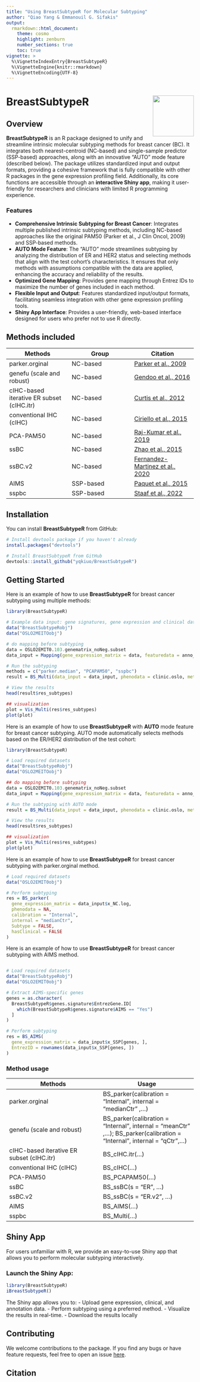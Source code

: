 ```yaml
---
title: "Using BreastSubtypeR for Molecular Subtyping"
author: "Qiao Yang & Emmanouil G. Sifakis"
output:
  rmarkdown::html_document:
    theme: cosmo
    highlight: zenburn
    number_sections: true
    toc: true
vignette: >
  %\VignetteIndexEntry{BreastSubtypeR}
  %\VignetteEngine{knitr::rmarkdown}
  %\VignetteEncoding{UTF-8}
---
```


# BreastSubtypeR <a href='https://github.com/yqkiuo/BreastSubtypeR.git'><img src='inst/ShinyBreastSubtypeR/logo.svg' align="right" height="110" /></a>

<!-- badges: start -->
<!-- badges: end -->


## Overview

**BreastSubtypeR** is an R package designed to unify and streamline intrinsic molecular subtyping methods for breast cancer (BC). It integrates both nearest-centroid (NC-based) and single-sample predictor (SSP-based) approaches, along with an innovative "AUTO" mode feature (described below). The package utilizes standardized input and output formats, providing a cohesive framework that is fully compatible with other R packages in the gene expression profiling field. Additionally, its core functions are accessible through an **interactive Shiny app**, making it user-friendly for researchers and clinicians with limited R programming experience. 

### Features
- **Comprehensive Intrinsic Subtyping for Breast Cancer**: Integrates multiple published intrinsic subtyping methods, including NC-based approaches like the original PAM50 (Parker et al., J Clin Oncol, 2009) and SSP-based methods.
- **AUTO Mode Feature**: The "AUTO" mode streamlines subtyping by analyzing the distribution of ER and HER2 status and selecting methods that align with the test cohort's characteristics. It ensures that only methods with assumptions compatible with the data are applied, enhancing the accuracy and reliability of the results.
- **Optimized Gene Mapping**: Provides gene mapping through Entrez IDs to maximize the number of genes included in each method.
- **Flexible Input and Output**: Features standardized input/output formats, facilitating seamless integration with other gene expression profiling tools.
- **Shiny App Interface**: Provides a user-friendly, web-based interface designed for users who prefer not to use R directly.

## Methods included

| Methods | Group | Citation |
|-----------------|-----------------|-----------------|
| parker.orginal   | NC-based   | [Parker et al., 2009](https://doi.org/10.1200/JCO.2008.18.1370)   | BS_parker(calibration = "Internal", internal = "medianCtr" ,...) |
| genefu (scale and robust)  | NC-based   |  [Gendoo et al., 2016](https://doi.org/10.1093/bioinformatics/btv693)  | BS_parker(calibration = "Internal", internal = "meanCtr" ,...); BS_parker(calibration = "Internal", internal = "qCtr" ,...) |
| cIHC-based iterative ER subset (cIHC.itr)    | NC-based    | [Curtis  et al., 2012](https://doi.org/10.1038/nature10983)  | BS_cIHC.itr(...) |
| conventional IHC (cIHC)    | NC-based    | [Ciriello et al., 2015](https://doi.org/10.1016/j.cell.2015.09.033)   | BS_cIHC(...) |
| PCA-PAM50   | NC-based    | [Raj-Kumar et al., 2019](https://doi.org/10.1038/s41598-019-44339-4)    |  BS_PCAPAM50(...) |
| ssBC    | NC-based    | [Zhao et al., 2015](https://doi.org/10.1186/s13058-015-0520-4) | BS_ssBC(s = "ER", ...) |
| ssBC.v2   | NC-based    | [Fernandez-Martinez  et al., 2020](https://doi.org/10.1200/JCO.20.01276)    | BS_ssBC(s = "ER.v2", ...) |
| AIMS   | SSP-based    | [Paquet et al., 2015](https://doi.org/10.1093/jnci/dju357)    | BS_AIMS(...) |
| sspbc        | SSP-based    | [Staaf et al., 2022](https://doi.org/10.1038/s41523-022-00465-3)   | BS_Multi(...) |



## Installation

You can install **BreastSubtypeR** from GitHub:

```R
# Install devtools package if you haven't already
install.packages("devtools")

# Install BreastSubtypeR from GitHub
devtools::install_github("yqkiuo/BreastSubtypeR")
```

## Getting Started

Here is an example of how to use **BreastSubtypeR** for breast cancer subtyping using multiple methods:
```R
library(BreastSubtypeR)

# Example data input: gene signatures, gene expression and clinical data
data("BreastSubtypeRobj")
data("OSLO2MEITOobj")

# do mapping before subtyping
data = OSLO2EMIT0.103.genematrix_noNeg.subset
data_input = Mapping(gene_expression_matrix = data, featuredata = anno_feature.subset, impute = TRUE, verbose = TRUE )

# Run the subtyping
methods = c("parker.median", "PCAPAM50", "sspbc")
result = BS_Multi(data_input = data_input, phenodata = clinic.oslo, methods = methods, Subtype = TRUE)

# View the results
head(result$res_subtypes)

## visualization
plot = Vis_Multi(res$res_subtypes)
plot(plot)

```

Here is an example of how to use **BreastSubtypeR** with **AUTO** mode feature for breast cancer subtyping. AUTO mode automatically selects methods based on the ER/HER2 distribution of the test cohort:
```R
library(BreastSubtypeR)

# Load required datasets
data("BreastSubtypeRobj")
data("OSLO2MEITOobj")

## do mapping before subtyping
data = OSLO2EMIT0.103.genematrix_noNeg.subset
data_input = Mapping(gene_expression_matrix = data, featuredata = anno_feature.subset, impute = TRUE, verbose = TRUE )

# Run the subtyping with AUTO mode
result = BS_Multi(data_input = data_input, phenodata = clinic.oslo, methods = "AUTO")

# View the results
head(result$res_subtypes)

## visualization
plot = Vis_Multi(res$res_subtypes)
plot(plot)

```

Here is an example of how to use **BreastSubtypeR** for breast cancer subtyping with parker.orginal method. 
```R
# Load required datasets
data("OSLO2EMIT0obj")

# Perform subtyping
res = BS_parker(
  gene_expression_matrix = data_input$x_NC.log,
  phenodata = NA,
  calibration = "Internal",
  internal = "medianCtr",
  Subtype = FALSE,
  hasClinical = FALSE
)

```


Here is an example of how to use **BreastSubtypeR** for breast cancer subtyping with AIMS method. 
```R

# Load required datasets
data("BreastSubtypeRobj")
data("OSLO2EMIT0obj")

# Extract AIMS-specific genes
genes = as.character(
  BreastSubtypeR$genes.signature$EntrezGene.ID[
    which(BreastSubtypeR$genes.signature$AIMS == "Yes")
  ]
)

# Perform subtyping
res = BS_AIMS(
  gene_expression_matrix = data_input$x_SSP[genes, ],
  EntrezID = rownames(data_input$x_SSP[genes, ])
)

```

### Method usage

| Methods | Usage |
|-----------------|-----------------|
| parker.orginal   |  BS_parker(calibration = "Internal", internal = "medianCtr" ,...) |
| genefu (scale and robust)  | BS_parker(calibration = "Internal", internal = "meanCtr" ,...); BS_parker(calibration = "Internal", internal = "qCtr",...) |
| cIHC-based iterative ER subset (cIHC.itr)    |  BS_cIHC.itr(...) |
| conventional IHC (cIHC) | BS_cIHC(...) |
| PCA-PAM50   |  BS_PCAPAM50(...) |
| ssBC    |  BS_ssBC(s = "ER", ...) |
| ssBC.v2   | BS_ssBC(s = "ER.v2", ...) |
| AIMS   | BS_AIMS(...) |
| sspbc | BS_Multi(...) |


## Shiny App
For users unfamiliar with R, we provide an easy-to-use Shiny app that allows you to perform molecular subtyping interactively.

### Launch the Shiny App:
```R
library(BreastSubtypeR)
iBreastSubtypeR()
```

The Shiny app allows you to:
- Upload gene expression, clinical, and annotation data.
- Perform subtyping using a preferred method.
- Visualize the results in real-time.
- Download the results locally


## Contributing
We welcome contributions to the package. If you find any bugs or have feature requests, feel free to open an issue [here](https://github.com/yqkiuo/BreastSubtypeR/issues).

## Citation
